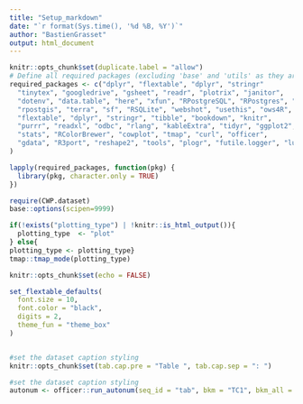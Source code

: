 ```yaml
---
title: "Setup_markdown"
date: "`r format(Sys.time(), '%d %B, %Y')`"
author: "BastienGrasset"
output: html_document
---
```



```r

knitr::opts_chunk$set(duplicate.label = "allow")
# Define all required packages (excluding 'base' and 'utils' as they are always available)
required_packages <- c("dplyr", "flextable", "dplyr", "stringr"
  "tinytex", "googledrive", "gsheet", "readr", "plotrix", "janitor", 
  "dotenv", "data.table", "here", "xfun", "RPostgreSQL", "RPostgres", "DBI", 
  "rpostgis", "terra", "sf", "RSQLite", "webshot", "usethis", "ows4R", "sp", 
  "flextable", "dplyr", "stringr", "tibble", "bookdown", "knitr", 
  "purrr", "readxl", "odbc", "rlang", "kableExtra", "tidyr", "ggplot2", 
  "stats", "RColorBrewer", "cowplot", "tmap", "curl", "officer", 
  "gdata", "R3port", "reshape2", "tools", "plogr", "futile.logger", "lubridate", "data.table"
)

lapply(required_packages, function(pkg) {
  library(pkg, character.only = TRUE)
})

require(CWP.dataset)
base::options(scipen=9999)

if(!exists("plotting_type") | !knitr::is_html_output()){
  plotting_type  <- "plot"  
} else{
plotting_type <- plotting_type}
tmap::tmap_mode(plotting_type)

knitr::opts_chunk$set(echo = FALSE)

```


```r

set_flextable_defaults(
  font.size = 10,
  font.color = "black",
  digits = 2,
  theme_fun = "theme_box"
)


#set the dataset caption styling
knitr::opts_chunk$set(tab.cap.pre = "Table ", tab.cap.sep = ": ")

#set the dataset caption styling
autonum <- officer::run_autonum(seq_id = "tab", bkm = "TC1", bkm_all = TRUE) # number the table, bkm (bookmark) is important as the cross-referencing is done using the bookmark


```
